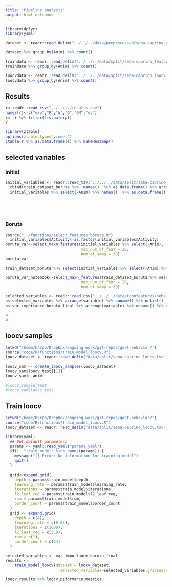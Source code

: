 ```yaml
---
title: "Pipeline analysis"
output: html_notebook
---
```

```r
library(dplyr)
library(yaml)
```
```r
dataset <- readr::read_delim("../../../data/preprocessed/seba-caprino-preprocessed.tsv", delim="\t")

dataset %>% group_by(Anim) %>% count()
```

```r
traindata <- readr::read_delim("../../../data/split/seba-caprino_features.tsv",delim="\t")
traindata %>% group_by(Anim) %>% count()
```

```r
loocvdata <- readr::read_delim("../../../data/split/seba-caprino_loocv.tsv",delim="\t")
loocvdata %>% group_by(Anim) %>% count()
```

## Results
```r
r<-readr::read_csv("../../../results.csv")
names(r)<-c("exp","R","W","G","GM","ov")
r<- r %>% filter(!is.na(exp))
r
```
```r
library(ztable)
options(ztable.type="viewer")
ztable(r %>% as.data.frame()) %>% makeHeatmap()
```
## selected variables

### initial
```r
initial_variables <- readr::read_tsv("../../../data/split/seba-caprino_features.tsv")
  cbind(train_dataset_boruta %>%  names()  %>% as.data.frame() %>% arrange(desc(.)),
  initial_variables %>% select(-Anim) %>% names()  %>% as.data.frame() %>% arrange(desc(.)))
  
  
  
  
```
### Boruta

```r
source("../functions/select_features_boruta.R")
  initial_variables$Activity<-as.factor(initial_variables$Activity)
boruta_var<-select_maxn_features(initial_variables %>% select(-Anim),
                                 max_num_of_feat = 20,
                                 num_of_samp = 30)
boruta_var

train_dataset_boruta %>% select(initial_variables %>% select(-Anim) %>% names())

boruta_var_notebook<-select_maxn_features(train_dataset_boruta %>% select(initial_variables %>% select(-Anim) %>% names()) ,
                                 max_num_of_feat = 20,
                                 num_of_samp = 30)
```


```r
selected_variables <- readr::read_csv("../../../data/topnfeatures/seba-caprino_selected_features.tsv")
a<-selected_variables %>% arrange(variable) %>% unname() %>% unlist()
b<-var_importance_boruta_final %>% arrange(variable) %>% unname() %>% unlist()

a
b
```

## loocv samples
```r
setwd("/home/harpo/Dropbox/ongoing-work/git-repos/goat-behavior/")
source("code/R/functions/train_model_loocv.R")
loocv_dataset <- readr::read_delim("data/split/seba-caprino_loocv.tsv",delim="\t")

loocv_sam <- create_loocv_samples(loocv_dataset)
loocv_sam$loocv_test[[1]]
loocv_sam$n_anim

#loocv_sample_test
#loocv_sam$loocv_test
```
## Train loocv

```r

setwd("/home/harpo/Dropbox/ongoing-work/git-repos/goat-behavior/")
source("code/R/functions/train_model_loocv.R")
loocv_dataset <- readr::read_delim("data/split/seba-caprino_loocv.tsv",delim="\t")

library(yaml)
  ## Set default parameters
  params <- yaml::read_yaml("params.yaml")
  if(!  "train_model" %in% names(params)) { 
    message("[] Error: No information for training model")
    quit()
  }
  
  grid<-expand.grid(
    depth = params$train_model$depth,
    learning_rate = params$train_model$learning_rate,
    iterations = params$train_model$iterations,
    l2_leaf_reg = params$train_model$l2_leaf_reg,
    rsm = params$train_model$rsm,
    border_count = params$train_model$border_count
  )
  grid <- expand.grid(
    depth = c(4),
    learning_rate = c(0.05),
    iterations = c(1000),
    l2_leaf_reg = c(3.0),
    rsm = c(1),
    border_count = c(64)
  )

selected_variables <- var_importance_boruta_final
results <- 
    train_model_loocv(dataset = loocv_dataset,
                        selected_variables=selected_variables,gridsearch = grid,vfrac = 0.1)

loocv_results %>% loocv_peformance_metrics

```


